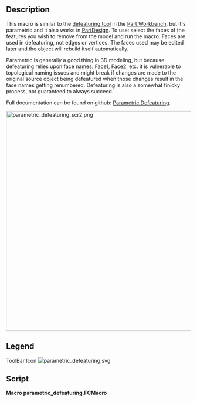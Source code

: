<languages/>
<translate>

<!--T:1-->
{{Macro
|Name=Macro Parametric Defeaturing
|Icon=parametric_defeaturing.svg
|Description=This macro is similar to the [[Part_Defeaturing|defeaturing tool]] in the [[Part_Workbench|Part Workbench]], but it's parametric and it also works in [[PartDesign_Workbench|PartDesign]]. To use: select the faces of the features you wish to remove from the model and run the macro. Faces are used in defeaturing, not edges or vertices. The faces used may be edited later and the object will rebuild itself automatically.<br/>

<!--T:2-->
Parametric is generally a good thing in 3D modeling, but because defeaturing relies upon face names: Face1, Face2, etc. it is vulnerable to topological naming issues and might break if changes are made to the original source object being defeatured when those changes result in the face names getting renumbered. Defeaturing is also a somewhat finicky process, not guaranteed to always succeed.<br/>

<!--T:3-->
Full documentation can be found on github: [https://github.com/mwganson/parametric_defeaturing Parametric Defeaturing].<br/>

<!--T:4-->
|Author=TheMarkster
|Version=0.2021.10.10.rev2
|Date=2021-10-10.rev2
|FCVersion=python 3 versions
|Download=[https://wiki.freecad.org/File:parametric_defeaturing.svg ToolBar Icon]
|Links=[https://github.com/mwganson/parametric_defeaturing Full Documentation on Github]
}}

== Description == <!--T:5-->

<!--T:6-->
This macro is similar to the [[Part_Defeaturing|defeaturing tool]] in the [[Part_Workbench|Part Workbench]], but it's parametric and it also works in [[PartDesign_Workbench|PartDesign]]. To use: select the faces of the features you wish to remove from the model and run the macro. Faces are used in defeaturing, not edges or vertices. The faces used may be edited later and the object will rebuild itself automatically.

<!--T:7-->
Parametric is generally a good thing in 3D modeling, but because defeaturing relies upon face names: Face1, Face2, etc. it is vulnerable to topological naming issues and might break if changes are made to the original source object being defeatured when those changes result in the face names getting renumbered. Defeaturing is also a somewhat finicky process, not guaranteed to always succeed.

<!--T:8-->
Full documentation can be found on github: [https://github.com/mwganson/parametric_defeaturing Parametric Defeaturing].

</translate>
[[File:parametric_defeaturing_scr2.png|600px]]
<translate>
<!--T:9-->
{{Caption|Macro Parametric Defeaturing screenshot‎}}

== Legend == <!--T:10-->

</translate>
{{Codeextralink|https://gist.github.com/mwganson/0d55a5c51b1d6ff488b7a2f62bf50656/raw/140e9118deb955981a1ea499778cbf2521818e40/parametric_defeaturing.FCMacro|parametric_defeaturing.FCMacro}}
<translate>

<!--T:11-->
ToolBar Icon
</translate>
[[Image:parametric_defeaturing.svg]]
<translate>

== Script == <!--T:12-->

</translate>
'''Macro parametric_defeaturing.FCMacro'''

{{CodeDownload|https://gist.github.com/mwganson/0d55a5c51b1d6ff488b7a2f62bf50656|parametric_defeaturing.FCMacro}}